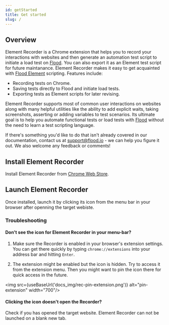 ```yaml
---
id: getStarted
title: Get started
slug: /
---
```


## Overview

Element Recorder is a Chrome extension that helps you to record your interactions with websites and then generate an automation test script to initiate a load test on [Flood](https://flood.io). You can also export it as an Element test script for future maintanance. Element Recorder makes it easy to get acquainted with [Flood Element](https://element.flood.io) scripting. Features include:

* Recording tests on Chrome.
* Saving tests directly to Flood and initiate load tests.
* Exporting tests as Element scripts for later revising.

Element Recorder supports most of common user interactions on websites along with many helpful utilities like the ability to add explicit waits, taking screenshots, asserting or adding variables to test scenarios. Its ultimate goal is to help you automate functional tests or load tests with [Flood](https://flood.io) without the need to learn a test scripting language.

If there's something you'd like to do that isn't already covered in our documentation, contact us at [support@flood.io](mailto:support@flood.io) - we can help you figure it out. We also welcome any feedback or comments!

## Install Element Recorder

Install Element Recorder from [Chrome Web Store](https://chrome.google.com/webstore/detail/element-recorder/ngccfbnakbbpfjafkkkpihkddocfcnff).

## Launch Element Recorder

Once installed, launch it by clicking its icon from the menu bar in your browser after openning the target webiste.

### Troubleshooting

#### Don't see the icon for Element Recorder in your menu-bar?

1. Make sure the Recorder is enabled in your browser's extension settings.
You can get there quickly by typing `chrome://extensions` into your address bar and hitting `Enter`.

2. The extension might be enabled but the icon is hidden. Try to access it from the extension menu. Then you might want to pin the icon there for quick access in the future.

 <img src={useBaseUrl('docs_img/rec-pin-extension.png')} alt="pin-extension" width="700"/>

#### Clicking the icon doesn't open the Recorder?

Check if you has opened the target website. Element Recorder can not be launched on a blank new tab.
